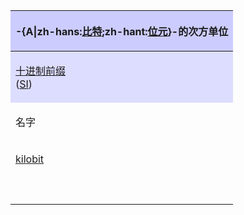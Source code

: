 {|class="infobox" style="text-align:center;"
!colspan="6" style="background-color:#ccf;"|-{A|zh-hans:[[位元|比特]];zh-hant:[[位元]]}-的次方单位
|-
!colspan="3" style="background-color:#ddf;"|[[国际单位制词头|十进制前缀]]<br/>([[SI]])
!colspan="3" style="background-color:#ddf;"|[[二进制前缀]]<br/>([[IEC_60027-2|IEC 60027-2]])
|-
!名字||缩写||次方
!名字||缩写||次方
|-
|style="text-align:left;"|[[kilobit]]||kbit||[[1000|10<sup>3</sup>]]
|style="text-align:left;"|{{le|kibibit|Kibibit}}||Kibit||[[1024|2<sup>10</sup>]]
|-
|style="text-align:left;"|{{le|megabit|Megabit}}||Mbit||[[1 E6|10<sup>6</sup>]]
|style="text-align:left;"|{{le|mebibit|Mebibit}}||Mibit||{{lj|1048576|1048576|2<sup>20</sup>}}
|-
|style="text-align:left;"|{{le|gigabit|Gigabit}}||Gbit||[[1 E9|10<sup>9</sup>]]
|style="text-align:left;"|{{le|gibibit|Gibibit}}||Gibit||[[1073741824|2<sup>30</sup>]]
|-
|style="text-align:left;"|{{le|terabit|Terabit}}||Tbit||[[1 E12|10<sup>12</sup>]]
|style="text-align:left;"|{{le|tebibit|Tebibit}}||Tibit||[[1099511627776|2<sup>40</sup>]]
|-
|style="text-align:left;"|{{le|petabit|Petabit}}||Pbit||[[1 E15|10<sup>15</sup>]]
|style="text-align:left;"|{{le|pebibit|Pebibit}}|||Pibit||[[1125899906842624|2<sup>50</sup>]]
|-
|style="text-align:left;"|{{le|exabit|Exabit}}||Ebit||[[1 E18|10<sup>18</sup>]]
|style="text-align:left;"|{{le|exbibit|Exbibit}}||Eibit||[[1152921504606846976|2<sup>60</sup>]]
|-
|style="text-align:left;"|{{le|zettabit|Zettabit}}||Zbit||[[1 E21|10<sup>21</sup>]]
|style="text-align:left;"|{{le|zebibit|Zebibit}}||Zibit||[[1180591620717411303424|2<sup>70</sup>]]
|-
|style="text-align:left;"|{{le|yottabit|Yottabit}}||Ybit||[[1 E24|10<sup>24</sup>]]
|style="text-align:left;"|{{le|yobibit|Yobibit}}||Yibit||[[1208925819614629174706176|2<sup>80</sup>]]
|}<noinclude><noinclude><noinclude>
</noinclude>